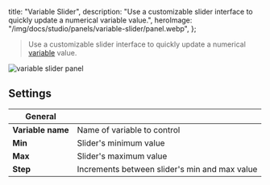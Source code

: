   title: "Variable Slider",
  description: "Use a customizable slider interface to quickly update a numerical variable value.",
  heroImage: "/img/docs/studio/panels/variable-slider/panel.webp",
};

> Use a customizable slider interface to quickly update a numerical [variable](/docs/studio/app-concepts/variables) value.

![variable slider panel](/img/docs/studio/panels/variable-slider/panel.webp)

## Settings

| General           |                                               |
| ----------------- | --------------------------------------------- |
| **Variable name** | Name of variable to control                   |
| **Min**           | Slider's minimum value                        |
| **Max**           | Slider's maximum value                        |
| **Step**          | Increments between slider's min and max value |
